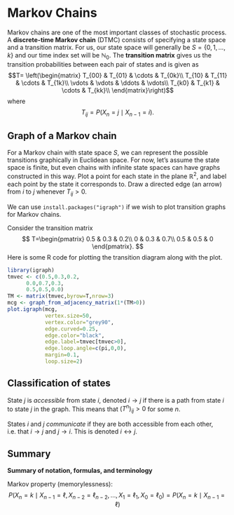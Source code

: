 # Markov Chains

Markov chains are one of the most important classes of stochastic process. A **discrete-time Markov chain** (DTMC) consists of specifying a state space and a transition matrix. For us, our state space will generally be $S=\{0,1,\ldots,k\}$ and our time index set will be $\mathbb N_0$. The **transition matrix** gives us the transition probabilities between each pair of states and is given as
$$T=
\left(\begin{matrix}
T_{00} & T_{01} & \cdots & T_{0k}\\
T_{10} & T_{11} & \cdots & T_{1k}\\
\vdots & \vdots & \ddots & \vdots\\
T_{k0} & T_{k1} & \cdots & T_{kk}\\
\end{matrix}\right)$$
where 
$$T_{ij}=P(X_n=j\mid X_{n-1}=i).$$

## Graph of a Markov chain

For a Markov chain with state space $S$, we can represent the possible transitions graphically in Euclidean space. For now, let's assume the state space is finite, but even chains with infinite state spaces can have graphs constructed in this way. Plot a point for each state in the plane $\mathbb R^2$, and label each point by the state it corresponds to. Draw a directed edge (an arrow) from $i$ to $j$ whenever $T_{ij}>0$.

We can use `install.packages("igraph")` if we wish to plot transition graphs for Markov chains.

Consider the transition matrix
$$
T=\begin{pmatrix}
0.5 & 0.3 & 0.2\\
0 & 0.3 & 0.7\\
0.5 & 0.5 & 0
\end{pmatrix}.
$$
Here is some R code for plotting the transition diagram along with the plot.

```r
library(igraph)
tmvec <- c(0.5,0.3,0.2,
      0.0,0.7,0.3,
      0.5,0.5,0.0)
TM <- matrix(tmvec,byrow=T,nrow=3)
mcg <- graph_from_adjacency_matrix(1*(TM>0))
plot.igraph(mcg,
            vertex.size=50,
            vertex.color="grey90",
            edge.curved=0.25,
            edge.color="black",
            edge.label=tmvec[tmvec>0],
            edge.loop.angle=c(pi,0,0),
            margin=0.1,
            loop.size=2)
```



## Classification of states

State $j$ is *accessible* from state $i$, denoted $i\to j$ if there is a path from state $i$ to state $j$ in the graph. This means that $(T^n)_{ij}>0$ for some $n$.

States $i$ and $j$ *communicate* if they are both accessible from each other, i.e. that $i\to j$ and $j\to i$. This is denoted $i\leftrightarrow j$.




## Summary {-}


::: defbox
**Summary of notation, formulas, and terminology**

Markov property (memorylessness):
$$P(X_n=k \mid X_{n-1}=\ell,X_{n-2}=\ell_{n-2},\ldots,X_{1}=\ell_{1},X_{0}=\ell_{0})=P(X_n=k \mid X_{n-1}=\ell)$$

:::
